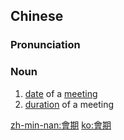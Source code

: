 {{also|会期}}
==Chinese==
{{zh-forms|s=会期}}

===Pronunciation===
{{zh-pron
|m=huì期
|c=wui6 kei4
|mn=hōe-kî
|cat=n
}}

===Noun===
{{zh-noun}}

# [[date]] of a [[meeting]]
# [[duration]] of a meeting

[[zh-min-nan:會期]]
[[ko:會期]]